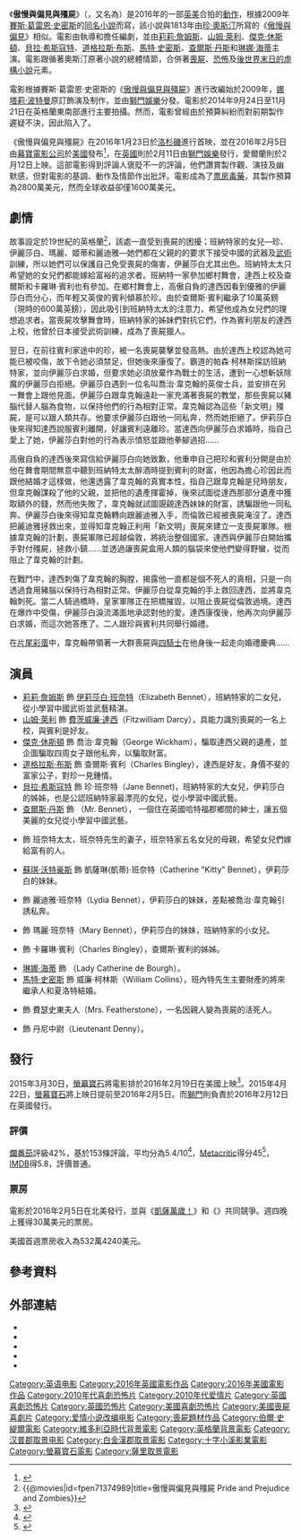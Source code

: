 {{noteTA
|G1=Show
|G2=Movie
|T=zh-tw:傲慢與偏見與殭屍;zh-cn:傲慢与偏见与僵尸;zh-hk:傲慢與屍變;
|1=zh-tw:傲慢與偏見與殭屍;zh-cn:傲慢与偏见与僵尸;zh-hk:傲慢與屍變;
}}
{{Infobox film
| name           = 傲慢與偏見與殭屍
| original_name  = {{lang|en|''Pride and Prejudice and Zombies''}}
| image          = Pride and Prejudice and Zombies Poster.jpg
| alt            =
| caption        = 英國電影海報
| director       = {{link-en|伯爾·史緹爾|Burr Steers}}
| producer       = {{Plainlist|
*Sean McKittrick
*Allison Shearmur
*[[娜塔莉·波曼|娜塔莉·波曼]]
*Annette Savitch
*{{link-en|布萊恩·奧利佛|Brian Oliver (producer)}}
*Tyler Thompson
*{{link-en|馬克·布坦|Marc Butan}}
}}
| writer         = {{link-en|伯爾·史緹爾|Burr Steers}}
| based_on       = {{based on|[[傲慢與偏見與殭屍|傲慢與偏見與殭屍]]|[[珍·奧斯汀|珍·奧斯汀]]<br>[[賽斯·葛雷恩·史密斯|賽斯·葛雷恩·史密斯]]}}
| starring       = {{Plainlist|
*[[莉莉·詹姆斯|莉莉·詹姆斯]]
*[[山姆·萊利|山姆·萊利]]
*[[傑克·休斯頓|傑克·休斯頓]]
*[[貝拉·希斯寇特|貝拉·希斯寇特]]
*[[道格拉斯·布斯|道格拉斯·布斯]]
*[[馬特·史密斯|馬特·史密斯]]
*[[查爾斯·丹斯|查爾斯·丹斯]]
*[[琳娜·海蒂|琳娜·海蒂]]
}}
| music          = {{link-en|費蘭多·維拉奎茲|Fernando Velázquez (composer)}}
| cinematography = {{link-en|瑞米·艾法瑞辛|Remi Adefarasin}}
| editing        = 帕德里克·麥金利
| studio         = {{Plainlist|
*[[獅門影視公司|獅門]]
*[[十字小溪影業|十字小溪影業]]
*Sierra Pictures
*QC Entertainment
*Allison Shearmur Productions
*[[娜塔莉·波曼|Handsomecharlie Films]]
*{{link-en|MadRiver Pictures|Marc Butan}}
*Head Gear Films
*Darko Entertainment
}}
| distributor    = [[獅門影視公司|獅門]]<small>（英國）</small><br>[[螢幕寶石|螢幕寶石]]<small>（美國）</small><br>[[驕陽電影|驕陽電影]]<small>（香港）</small>
| released       = {{film date|2016|2|5|美國、臺灣|2016|2|12|英國|2016|3|10|香港、澳門}}
| runtime        = 108分鐘
| country        = {{GBR}}<br>{{USA}}
| language       = 英語
| budget         = 2800萬美元
| gross          = 1637萬美元
| preceded_by    = 
| followed_by    = 
| cn_name        = 傲慢与偏见与僵尸
| hk_name        = 傲慢與屍變
| tw_name        = 傲慢與偏見與殭屍
}}
《'''傲慢與偏見與殭屍'''》（{{lang-en|'''''Pride and Prejudice and Zombies'''''}}，又名為{{lang|en|'''''Pride + Prejudice + Zombies'''''}}）是2016年的一部[[英國|英]][[美國|美]]合拍的[[動作片|動作]]{{link-en|喜劇恐怖|Comedy horror|喜劇恐怖片}}，根據2009年[[賽斯·葛雷恩·史密斯|賽斯·葛雷恩·史密斯]]的[[傲慢與偏見與殭屍|同名小說]]而寫，該小說與1813年由[[珍·奧斯汀|珍·奧斯汀]]所寫的《[[傲慢與偏見|傲慢與偏見]]》相似。電影由{{link-en|伯爾·史緹爾|Burr Steers}}執導和擔任編劇，並由[[莉莉·詹姆斯|莉莉·詹姆斯]]、[[山姆·萊利|山姆·萊利]]、[[傑克·休斯頓|傑克·休斯頓]]、[[貝拉·希斯寇特|貝拉·希斯寇特]]、[[道格拉斯·布斯|道格拉斯·布斯]]、[[馬特·史密斯|馬特·史密斯]]、[[查爾斯·丹斯|查爾斯·丹斯]]和[[琳娜·海蒂|琳娜·海蒂]]主演。電影跟循著奧斯汀原著小說的總體情節，合併著[[喪屍|喪屍]]、[[恐怖電影|恐怖]]及[[末日幻想|後世界末日的虛構小說]]元素。

電影根據賽斯·葛雷恩·史密斯的《[[傲慢與偏見與殭屍|傲慢與偏見與殭屍]]》進行改編始於2009年，[[娜塔莉·波特曼|娜塔莉·波特曼]]原訂飾演及制作，並由[[獅門娛樂|獅門娛樂]]分發。電影於2014年9月24日至11月21日在英格蘭東南部進行主要拍攝。然而，電影曾經由於預算糾紛而對前期製作遲疑不決，因此陷入了{{le|籌拍地獄|Development hell}}。

《傲慢與偏見與殭屍》在2016年1月23日於[[洛杉磯|洛杉磯]]進行首映，並在2016年2月5日由[[幕寶電影公司|幕寶電影公司]]於[[美國|美國]]發布<ref>{{cite web|url=http://www.boxofficemojo.com/movies/?id=prideprejudicezombies.htm|title=Box Office Mojo|publisher=[[Box_Office_Mojo|Box Office Mojo]]|accessdate=2015-10-09|archive-date=2016-03-05|archive-url=https://web.archive.org/web/20160305215741/http://www.boxofficemojo.com/movies/?id=prideprejudicezombies.htm|dead-url=no}}</ref>，在[[英國|英國]]則於2月11日由[[獅門娛樂|獅門娛樂]]發行，愛爾蘭則於2月12日上映。這部電影得到評論人褒貶不一的評論，他們讚賞製作觀、演技及幽默感，但對電影的基調、動作及情節作出批評。電影成為了[[票房毒藥|票房毒藥]]，其製作預算為2800萬美元，然而全球收益卻僅1600萬美元。

== 劇情 ==
故事設定於19世紀的英格蘭<ref>{{@movies|id=fpen71374989|title=傲慢與偏見與殭屍 Pride and Prejudice and Zombies}}<!-- 2015-11-20 accessdate --></ref>，該處一直受到喪屍的困擾；班納特家的女兒—珍、伊麗莎白、瑪麗、姬蒂和麗迪雅—她們都在父親的的要求下接受中國的武器及[[武術|武術]]訓練，所以她們可以保護自己免受喪屍的傷害，伊麗莎白尤其出色。班納特太太只希望她的女兒們都能嫁給富裕的追求者。班納特一家參加鄉村舞會，達西上校及查爾斯和卡羅琳·賓利也有參加。在鄉村舞會上，高傲自負的達西因看到優雅的伊麗莎白而分心，而年輕又英俊的賓利傾慕於珍。由於查爾斯·賓利繼承了10萬英鎊（現時的600萬英鎊），因此吸引到班納特太太的注意力，希望他成為女兒們的理想追求者。當喪屍攻擊舞會時，班納特家的姊妹們對抗它們，作為賓利朋友的達西上校，他曾於日本接受武術訓練，成為了喪屍獵人。

翌日，在前往賓利家途中的珍，被一名喪屍襲擊並發高熱。由於達西上校認為她可能已被咬傷，故下令她必須禁足，但她後來康復了。霸道的帕森·柯林斯探訪班納特家，並向伊麗莎白求婚，但要求她必須放棄作為戰士的生活，遭到一心想斬妖除魔的伊麗莎白拒絕。伊麗莎白遇到一位名叫喬治·韋克翰的英俊士兵，並安排在另一舞會上跟他見面。伊麗莎白跟韋克翰遠赴一家充滿著喪屍的教堂，那些喪屍以豬腦代替人腦為食物，以保持他們的行為相對正常。韋克翰認為這些「新文明」殭屍，是可以跟人類共存。他要求伊麗莎白跟他一同私奔，然而她拒絕了。伊莉莎白後來得知達西說服賓利離開，好讓賓利遠離珍。當達西向伊麗莎白求婚時，指自己愛上了她，伊麗莎白對他的行為表示憤怒並跟他拳腳過招......

高傲自負的達西後來寫信給伊麗莎白向她致歉，他重申自己把珍和賓利分開是由於他在舞會期間無意中聽到班納特太太醉酒時提到賓利的財富，他因為擔心珍因此而跟他結婚才這樣做，他還透露了韋克翰的真實本性，指自己跟韋克翰是兒時朋友，但韋克翰謀殺了他的父親，並把他的遺產揮霍掉，後來試圖從達西那部分遺產中獲取額外的錢，然而他失敗了，韋克翰就試圖覬覦達西妹妹的財富，誘騙跟他一同私奔。伊麗莎白後來得知韋克翰轉向跟麗迪雅入手，而倫敦已經被喪屍淹沒了。達西把麗迪雅拯救出來，並得知韋克翰正利用「新文明」喪屍來建立一支喪屍軍隊。根據韋克翰的計劃，喪屍軍隊已超越倫敦，將統治整個國家。達西與伊麗莎白開始攜手對付殭屍，拯救小鎮......並透過讓喪屍盒用人類的腦袋來使他們變得野蠻，從而阻止了韋克翰的計劃。

在戰鬥中，達西刺傷了韋克翰的胸膛，揭露他一直都是個不死人的真相，只是一向透過食用豬腦以保持行為相對正常。伊麗莎白從韋克翰的手上救回達西，並將韋克翰刺死。當二人騎過橋時，皇家軍隊正在把橋摧毀，以阻止喪屍從倫敦過境。達西在爆炸中受傷，伊麗莎白淚流滿面地承認對他的愛。達西康復後，他再次向伊麗莎白求婚，而這次她答應了。二人跟珍與賓利共同舉行婚禮。

在[[片尾彩蛋|片尾彩蛋]]中，韋克翰帶領著一大群喪屍與[[啟示錄中的四騎士|四騎士]]在他身後一起走向婚禮慶典......

== 演員 ==
* [[莉莉·詹姆斯|莉莉·詹姆斯]] 飾 [[伊莉莎白·班奈特|伊莉莎白·班奈特]]（Elizabeth Bennet），班納特家的二女兒，從小學習中國武術並武藝精湛。
* [[山姆·萊利|山姆·萊利]] 飾 [[達西先生|費茨威廉·達西]]（Fitzwilliam Darcy），具能力識別喪屍的一名上校，與賓利是好友。
* [[傑克·休斯頓|傑克·休斯頓]] 飾 喬治·韋克翰（George Wickham），騙取達西父親的遺產，並企圖騙取四周女子跟他私奔，以騙取財富。
* [[道格拉斯·布斯|道格拉斯·布斯]] 飾 查爾斯·賓利（Charles Bingley），達西是好友，身價不斐的富家公子，對珍一見鍾情。
* [[貝拉·希斯寇特|貝拉·希斯寇特]] 飾 珍·班奈特（Jane Bennet)，班納特家的大女兒，伊莉莎白的姊姊，也是公認班納特家最漂亮的女兒，從小學習中國武藝。
* [[查爾斯·丹斯|查爾斯·丹斯]] 飾 {{link-en|班奈特先生|Mr Bennet}}（Mr. Bennet）， 一個住在英國哈特福郡鄉間的紳士，讓五個美麗的女兒從小學習中國武藝。
* {{link-en|莎莉·菲臘|Sally Phillips}} 飾 班奈特太太，班奈特先生的妻子，班奈特家五名女兒的母親，希望女兒們嫁給富有的人。
* [[蘇琪·沃特豪斯|蘇琪·沃特豪斯]] 飾 凱薩琳(凱蒂)·班奈特（Catherine "Kitty" Bennet），伊莉莎白的妹妹。
* {{link-en|伊莉·班貝|Ellie Bamber}} 飾 麗迪雅·班奈特（Lydia Bennet），伊莉莎白的妹妹，差點被喬治·韋克翰引誘私奔。
* {{link-en|米莉·布雷迪|Millie Brady}} 飾 瑪麗·班奈特（Mary Bennet），伊莉莎白的妹妹，班納特家的小女兒。
* {{link-en|愛瑪·菲臘|Emma Greenwell}} 飾 卡羅琳·賓利（Charles Bingley），查爾斯·賓利的姊姊。
* [[琳娜·海蒂|琳娜·海蒂]] 飾 {{link-en|凱薩琳·德波夫人|Lady Catherine de Bourgh}}（Lady Catherine de Bourgh）。
* [[馬特·史密斯|馬特·史密斯]] 飾 威廉·柯林斯（William Collins），班內特先生主要財產的將來繼承人和夏洛特結婚。
* {{link-en|多莉·韋爾斯|Dolly Wells}} 飾 費瑟史東夫人（Mrs. Featherstone），一名因親人變為喪屍的活死人。
* {{link-en|湯姆·洛坎|Tom Lorcan}} 飾 丹尼中尉（Lieutenant Denny）。

== 發行 ==
2015年3月30日，[[螢幕寶石|螢幕寶石]]將電影排於2016年2月19日在美國上映<ref>{{cite news|last1=McNary|first1=Dave|title=‘Pride and Prejudice and Zombies’ Set for Feb. 19, 2016|url=http://variety.com/2015/film/news/pride-and-prejudice-and-zombies-release-date-february-2016-1201462976/|accessdate=2015-04-04|publisher=[[Variety_(magazine)|Variety]]|date=2015-03-30|archive-date=2015-04-03|archive-url=https://web.archive.org/web/20150403003354/http://variety.com/2015/film/news/pride-and-prejudice-and-zombies-release-date-february-2016-1201462976/|dead-url=no}}</ref>。2015年4月22日，[[螢幕寶石|螢幕寶石]]將上映日提前至2016年2月5日。而[[獅門影視公司|獅門]]則負責於2016年2月12日在英國發行。

=== 評價 ===
[[爛番茄|爛番茄]]評級42%，基於153條評論，平均分為5.4/10<ref>{{cite web |url=http://www.rottentomatoes.com/m/pride_and_prejudice_and_zombies/ |title=Pride and Prejudice and Zombies (2016) |website=[[Rotten_Tomatoes|Rotten Tomatoes]] |accessdate=2016-02-06 |archive-date=2020-11-11 |archive-url=https://web.archive.org/web/20201111212542/https://www.rottentomatoes.com/m/pride_and_prejudice_and_zombies |dead-url=no }}</ref>，[[Metacritic|Metacritic]]得分45<ref>{{cite web |url=http://www.metacritic.com/movie/pride-and-prejudice-and-zombies |title=Pride and Prejudice and Zombies reviews |website=[[Metacritic|Metacritic]] |accessdate=2016-02-05 |archive-date=2018-07-16 |archive-url=https://web.archive.org/web/20180716200117/http://www.metacritic.com/movie/pride-and-prejudice-and-zombies |dead-url=no }}</ref>，[[IMDB|IMDB]]得5.8，評價普通。

=== 票房 ===
電影於2016年2月5日在北美發行，並與《[[凱薩萬歲！|凱薩萬歲！]]》和《{{link-en|愛情選擇題|The Choice (2016 film)}}》共同競爭。週四晚上獲得30萬美元的票房。

美國首週票房收入為532萬4240美元。

== 參考資料 ==
{{Reflist|2}}

== 外部連結 ==
* {{official website|http://www.ppz-movie.com}}
* {{IMDb title|1374989|傲慢與偏見與殭屍}}
* {{Mojo title|prideprejudicezombies|傲慢與偏見與殭屍}}
* {{rotten tomatoes|pride_and_prejudice_and_zombies|傲慢與偏見與殭屍}}
* {{metacritic|pride-and-prejudice-and-zombies|傲慢與偏見與殭屍}}

{{Burr Steers}}
{{DEFAULTSORT:Pride and Prejudice and Zombies (film)}}
[[Category:英语电影|Category:英语电影]]
[[Category:2016年英國電影作品|Category:2016年英國電影作品]]
[[Category:2016年美國電影作品|Category:2016年美國電影作品]]
[[Category:2010年代喜劇恐怖片|Category:2010年代喜劇恐怖片]]
[[Category:2010年代爱情片|Category:2010年代爱情片]]
[[Category:英國喜劇恐怖片|Category:英國喜劇恐怖片]]
[[Category:英國恐怖片|Category:英國恐怖片]]
[[Category:美國喜劇恐怖片|Category:美國喜劇恐怖片]]
[[Category:美國喪屍喜劇片|Category:美國喪屍喜劇片]]
[[Category:爱情小说改编电影|Category:爱情小说改编电影]]
[[Category:喪屍題材作品|Category:喪屍題材作品]]
[[Category:伯爾·史緹爾電影|Category:伯爾·史緹爾電影]]
[[Category:維多利亞時代背景電影|Category:維多利亞時代背景電影]]
[[Category:英格蘭背景電影|Category:英格蘭背景電影]]
[[Category:汉普郡取景电影|Category:汉普郡取景电影]]
[[Category:白金漢郡取景電影|Category:白金漢郡取景電影]]
[[Category:十字小溪影業電影|Category:十字小溪影業電影]]
[[Category:螢幕寶石電影|Category:螢幕寶石電影]]
[[Category:薩里取景電影|Category:薩里取景電影]]